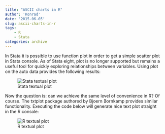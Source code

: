 ```yaml
---
title: "ASCII charts in R"
author: 'Konrad'
date: '2015-06-05'
slug: ascii-charts-in-r
tags: 
    - R
    - Stata
categories: archive
---
```


In Stata it is possible to use function plot in order to get a simple scatter plot in Stata console. As of Stata eight, plot is no longer supported but remains a useful tool for quickly exploring relationships between variables. Using plot on the auto data provides the following results:

![Stata textual plot](/post/2015-06-05-ascii-charts-in-r_files/stata_text_plot.png)

Now the question is: can we achieve the same level of convenience in R? Of course. The txtplot package authored by Bjoern Bornkamp provides similar functionality. Executing the code below will generate nice text plot straight in the R console:

![R textual plot](/post/2015-06-05-ascii-charts-in-r_files/r_txtplot_chart.png)
